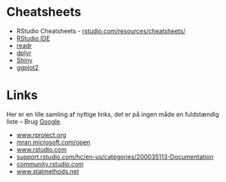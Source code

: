 # Cheatsheets {#cheatsheets}

* RStudio Cheatsheets - <a href="https://rstudio.com/resources/cheatsheets/" target="_blank">rstudio.com/resources/cheatsheets/</a>
* <a href="https://github.com/rstudio/cheatsheets/raw/master/rstudio-ide.pdf" target="_blank">RStudio IDE</a>
* <a href="https://github.com/rstudio/cheatsheets/raw/master/data-import.pdf" target="_blank">readr</a>
* <a href="https://github.com/rstudio/cheatsheets/raw/master/data-transformation.pdf" target="_blank">dplyr</a>
* <a href="https://github.com/rstudio/cheatsheets/raw/master/shiny.pdf" target="_blank">Shiny</a>
* <a href="https://github.com/rstudio/cheatsheets/raw/master/data-visualization-2.1.pdf" target="_blank">ggplot2</a>




# Links {#links}
Her er en lille samling af nyttige links, det er på ingen måde en fuldstændig liste – Brug <a href="https://www.google.com" target="_blank">Google</a>.

* <a href="https://www.rproject.org" target="_blank">www.rproject.org</a> 
* <a href="https://mran.microsoft.com/open" target="_blank">mran.microsoft.com/open</a> 
* <a href="https://www.rstudio.com" target="_blank">www.rstudio.com</a> 
* <a href="https://support.rstudio.com/hc/en-us/categories/200035113-Documentation" target="_blank">support.rstudio.com/hc/en-us/categories/200035113-Documentation</a>
* <a href="https://community.rstudio.com/" target="_blank">community.rstudio.com</a>
* <a href="https://www.statmethods.net" target="_blank">www.statmethods.net</a> 






